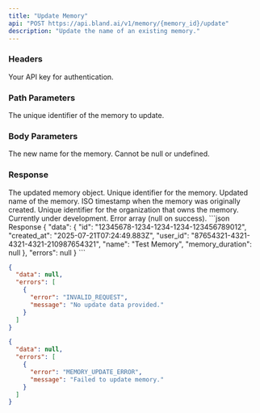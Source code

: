 ```yaml
---
title: "Update Memory"
api: "POST https://api.bland.ai/v1/memory/{memory_id}/update"
description: "Update the name of an existing memory."
---
```


### Headers

<ParamField header="authorization" type="string" required>
  Your API key for authentication.
</ParamField>

### Path Parameters

<ParamField path="memory_id" type="string" required>
  The unique identifier of the memory to update.
</ParamField>

### Body Parameters

<ParamField body="name" type="string" required>
  The new name for the memory. Cannot be null or undefined.
</ParamField>

### Response

<ResponseField name="data" type="object">
  The updated memory object.
</ResponseField>

<ResponseField name="data.id" type="string">
  Unique identifier for the memory.
</ResponseField>

<ResponseField name="data.name" type="string">
  Updated name of the memory.
</ResponseField>

<ResponseField name="data.created_at" type="string">
  ISO timestamp when the memory was originally created.
</ResponseField>

<ResponseField name="data.user_id" type="string">
  Unique identifier for the organization that owns the memory.
</ResponseField>

<ResponseField name="data.memory_duration" type="number">
  Currently under development.
</ResponseField>

<ResponseField name="errors" type="null">
  Error array (null on success).
</ResponseField>

<ResponseExample>
```json Response
{
  "data": {
    "id": "12345678-1234-1234-1234-123456789012",
    "created_at": "2025-07-21T07:24:49.883Z",
    "user_id": "87654321-4321-4321-4321-210987654321",
    "name": "Test Memory",
    "memory_duration": null
  },
  "errors": null
}
```

```json Missing or Invalid Data
{
  "data": null,
  "errors": [
    {
      "error": "INVALID_REQUEST",
      "message": "No update data provided."
    }
  ]
}
```

```json Server Error
{
  "data": null,
  "errors": [
    {
      "error": "MEMORY_UPDATE_ERROR",
      "message": "Failed to update memory."
    }
  ]
}
```
</ResponseExample>